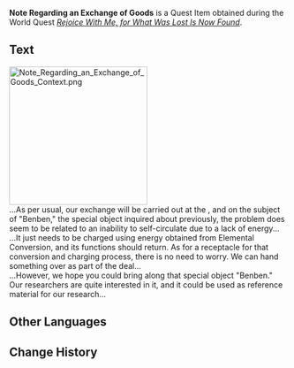 {{Item Infobox
|id           = 120151
|image        = Item Note Regarding an Exchange of Goods.png
|type         = Quest Items
|description  = A letter, presumably from the Fatui, on which appears to contain certain details of Aderfi's deal with them.
|source1      = [[Rejoice With Me, for What Was Lost Is Now Found]]
}}
'''Note Regarding an Exchange of Goods''' is a Quest Item obtained during the World Quest ''[[Rejoice With Me, for What Was Lost Is Now Found]]''.

==Text==
[[File:Note Regarding an Exchange of Goods Context.png|250px]]<br />
...As per usual, our exchange will be carried out at the {{Color|help|withered tree behind the mountain}}, and on the subject of "Benben," the special object inquired about previously, the problem does seem to be related to an inability to self-circulate due to a lack of energy...<br />
...It just needs to be charged using energy obtained from Elemental Conversion, and its functions should return. As for a receptacle for that conversion and charging process, there is no need to worry. We can hand something over as part of the deal...<br />
...However, we hope you could bring along that special object "Benben." Our researchers are quite interested in it, and it could be used as reference material for our research...

==Other Languages==
{{Other Languages
|default_hidden = 1
|en      = Note Regarding an Exchange of Goods
|zhs     = 关于货物交易的回函
|zhs_rm  = Guānyú Huòwù Jiāoyì de Huíhán
|zht     = 關於貨物交易的回函
|zht_rm  = Guānyú Huòwù Jiāoyì de Huíhán
|ja      = 貨物取引に関する返書
|ja_rm   = Kamotsu Torihiki ni Kansuru Hensho
|ko      = 화물 교역 건에 대한 회신
|es      = Carta de respuesta sobre la transacción de bienes
|fr      = Note sur un échange de marchandises
|ru      = Записка об обмене
|th      = ตอบกลับเกี่ยวกับการแลกเปลี่ยนสินค้า
|th_rm   = 
|vi      = Hồi Âm Về Giao Dịch Hàng Hóa
|de      = Rückschreiben über den Warenhandel
|id      = Catatan Mengenai Penukaran Barang
|pt      = Sobre a Carta de resposta de transação de propriedade
|tr      = Bir Mal Değişimine Değinen Not
|it      = Nota riguardante uno scambio di beni
}}

==Change History==
{{Change History|3.4}}